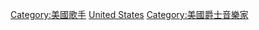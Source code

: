 {{Commonscat|Jazz vocalists from the United States}}

[[Category:美國歌手|Category:美國歌手]]
[[Category:各國爵士歌手|United States]]
[[Category:美國爵士音樂家|Category:美國爵士音樂家]]